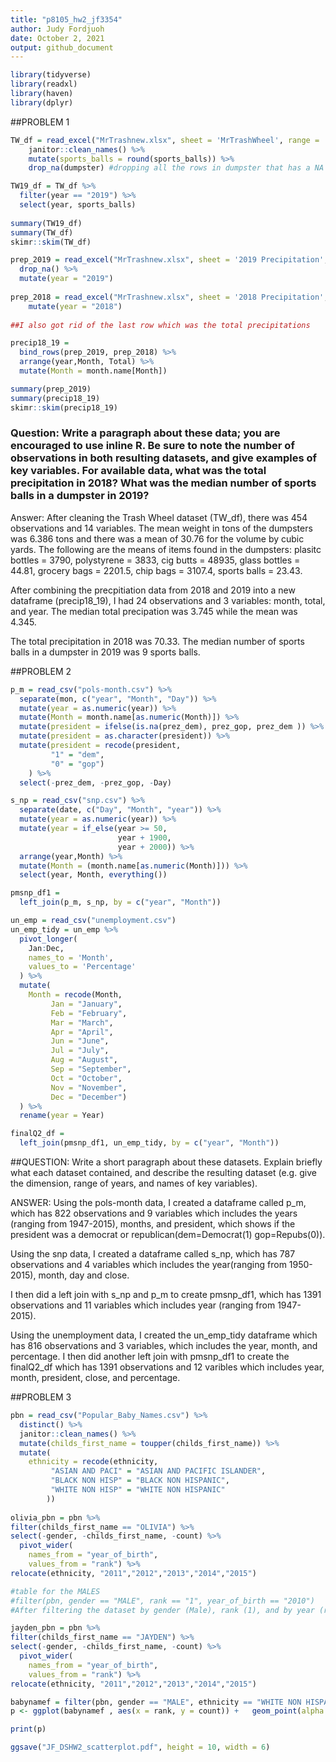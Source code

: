 ```yaml
---
title: "p8105_hw2_jf3354"
author: Judy Fordjuoh
date: October 2, 2021
output: github_document
---
```


```r
library(tidyverse)
library(readxl)
library(haven)
library(dplyr)
```

##PROBLEM 1
```r
TW_df = read_excel("MrTrashnew.xlsx", sheet = 'MrTrashWheel', range = 'A2:N535') %>%
    janitor::clean_names() %>%
    mutate(sports_balls = round(sports_balls)) %>%
    drop_na(dumpster) #dropping all the rows in dumpster that has a NA

TW19_df = TW_df %>%
  filter(year == "2019") %>%  
  select(year, sports_balls)
  
summary(TW19_df)
summary(TW_df)
skimr::skim(TW_df)
```

```r
prep_2019 = read_excel("MrTrashnew.xlsx", sheet = '2019 Precipitation',range = 'A2:B14') %>%
  drop_na() %>%
  mutate(year = "2019")
   
prep_2018 = read_excel("MrTrashnew.xlsx", sheet = '2018 Precipitation', range = 'A2:B14') %>%  
    mutate(year = "2018")
    
##I also got rid of the last row which was the total precipitations

precip18_19 = 
  bind_rows(prep_2019, prep_2018) %>%
  arrange(year,Month, Total) %>% 
  mutate(Month = month.name[Month]) 

summary(prep_2019)
summary(precip18_19)
skimr::skim(precip18_19)
```

### Question: Write a paragraph about these data; you are encouraged to use inline R. Be sure to note the number of observations in both resulting datasets, and give examples of key variables. For available data, what was the total precipitation in 2018? What was the median number of sports balls in a dumpster in 2019? 

Answer: 
After cleaning the Trash Wheel dataset (TW_df), there was 454 observations and 14 variables. The mean weight in tons of the dumpsters was 6.386 tons and there was a mean of 30.76 for the volume by cubic yards. The following are the means of items found in the dumpsters: 
plasitc bottles = 3790, polystyrene = 3833, cig butts = 48935, glass bottles = 44.81, grocery bags = 2201.5, chip bags = 3107.4, sports balls = 23.43. 

After combining the precpitiation data from 2018 and 2019 into a new dataframe (precip18_19), I had 24 observations and 3 variables: month, total, and year. The median total precipation was 3.745 while the mean was 4.345.  

The total precipitation in 2018 was 70.33. The median number of sports balls in a dumpster in 2019 was 9 sports balls. 




##PROBLEM 2  

```r
p_m = read_csv("pols-month.csv") %>%
  separate(mon, c("year", "Month", "Day")) %>%
  mutate(year = as.numeric(year)) %>%
  mutate(Month = month.name[as.numeric(Month)]) %>%
  mutate(president = ifelse(is.na(prez_dem), prez_gop, prez_dem )) %>%
  mutate(president = as.character(president)) %>%
  mutate(president = recode(president, 
         "1" = "dem", 
         "0" = "gop")
    ) %>%
  select(-prez_dem, -prez_gop, -Day)

s_np = read_csv("snp.csv") %>%
  separate(date, c("Day", "Month", "year")) %>%
  mutate(year = as.numeric(year)) %>%
  mutate(year = if_else(year >= 50,
                        year + 1900,
                        year + 2000)) %>%
  arrange(year,Month) %>% 
  mutate(Month = (month.name[as.numeric(Month)])) %>%
  select(year, Month, everything()) 

pmsnp_df1 = 
  left_join(p_m, s_np, by = c("year", "Month"))

un_emp = read_csv("unemployment.csv") 
un_emp_tidy = un_emp %>%
  pivot_longer(
    Jan:Dec, 
    names_to = 'Month',
    values_to = 'Percentage'
  ) %>%
  mutate(
    Month = recode(Month, 
         Jan = "January",
         Feb = "February",
         Mar = "March",
         Apr = "April",
         Jun = "June",
         Jul = "July",
         Aug = "August",
         Sep = "September",
         Oct = "October",
         Nov = "November",
         Dec = "December")
  ) %>%
  rename(year = Year)

finalQ2_df = 
  left_join(pmsnp_df1, un_emp_tidy, by = c("year", "Month"))

```
##QUESTION: Write a short paragraph about these datasets. Explain briefly what each dataset contained, and describe the resulting dataset (e.g. give the dimension, range of years, and names of key variables).

ANSWER: Using the pols-month data, I created a dataframe called p_m, which has 822 observations and 9 variables which includes the years (ranging from 1947-2015), months, and president, which shows if the president was a democrat or republican(dem=Democrat(1) gop=Repubs(0)).  

Using the snp data, I created a dataframe called s_np, which has 787 observations and 4 variables which includes the year(ranging from 1950-2015), month, day and close. 

I then did a left join with s_np and p_m to create pmsnp_df1, which has 1391 observations and 11 variables which includes year (ranging from 1947-2015). 

Using the unemployment data, I created the un_emp_tidy dataframe which has 816 observations and 3 variables, which includes the year, month, and percentage. I then did another left join with pmsnp_df1 to create the finalQ2_df which has 1391 observations and 12 varibles which includes year, month, president, close, and percentage. 



##PROBLEM 3
```r
pbn = read_csv("Popular_Baby_Names.csv") %>%
  distinct() %>% 
  janitor::clean_names() %>%
  mutate(childs_first_name = toupper(childs_first_name)) %>%
  mutate(
    ethnicity = recode(ethnicity, 
         "ASIAN AND PACI" = "ASIAN AND PACIFIC ISLANDER",
         "BLACK NON HISP" = "BLACK NON HISPANIC",
         "WHITE NON HISP" = "WHITE NON HISPANIC"
        )) 
  
olivia_pbn = pbn %>%
filter(childs_first_name == "OLIVIA") %>%  
select(-gender, -childs_first_name, -count) %>%
  pivot_wider(
    names_from = "year_of_birth",
    values_from = "rank") %>%
relocate(ethnicity, "2011","2012","2013","2014","2015")

```

```r
#table for the MALES
#filter(pbn, gender == "MALE", rank == "1", year_of_birth == "2010")
#After filtering the dataset by gender (Male), rank (1), and by year (ran individually from year 2011-2016), the name Jayden was ranked first at least by one ethnicity from the years 2011-2015 which makes it the most popular name in this dataset.

jayden_pbn = pbn %>%
filter(childs_first_name == "JAYDEN") %>%  
select(-gender, -childs_first_name, -count) %>%
  pivot_wider(
    names_from = "year_of_birth",
    values_from = "rank") %>%
relocate(ethnicity, "2011","2012","2013","2014","2015")
```


```r
babynamef = filter(pbn, gender == "MALE", ethnicity == "WHITE NON HISPANIC", year_of_birth == "2016") 
p <- ggplot(babynamef , aes(x = rank, y = count)) +   geom_point(alpha = 0.5) + ggtitle("Popular Names in White Non-Hispanic Male Children, 2016") 

print(p)

ggsave("JF_DSHW2_scatterplot.pdf", height = 10, width = 6)

```

